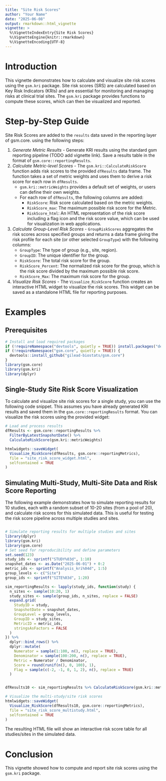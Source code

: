 ```yaml
---
title: "Site Risk Scores"
author: "Your Name"
date: "2025-06-08"
output: rmarkdown::html_vignette
vignette: >
  %\VignetteIndexEntry{Site Risk Scores}
  %\VignetteEngine{knitr::rmarkdown}
  %\VignetteEncoding{UTF-8}
---
```


# Introduction

This vignette demonstrates how to calculate and visualize site risk scores using the `gsm.kri` package. Site risk scores (SRS) are calculated based on Key Risk Indicators (KRIs) and are essential for monitoring and managing risks at clinical trial sites. The `gsm.kri` package provides functions to compute these scores, which can then be visualized and reported.

# Step-by-Step Guide

Site Risk Scores are added to the `results` data saved in the reporting layer of gsm.core.  using the following steps: 

1. *Generate Metric Results* - Generate KRI results using the standard gsm reporting pipeline (TODO add vignette link). Save a results table in the format of `gsm.core::reportingResults`.
2. *Calculate Metric-level Scores* - The `gsm.kri::CalculateRiskScore` function adds risk scores to the provided `dfResults` data frame. The function takes a set of metric weights and uses them to derive a risk score for each row in `dfResults`. 
    - `gsm.kri::metricWeights` provides a default set of weights, or users can define their own weights.  
    - For each row of `dfResults`, the following columns are added:
        - `RiskScore`: Risk score calculated based on the metric weights.
        - `RiskScore_max`:  The maximum possible risk score for the Metric.
        - `RiskScore_html`: An HTML representation of the risk score including a flag icon and the risk score value, which can be used for visualization in web applications.
3. *Calculate Group-Level Risk Scores* - `GroupRiskScores` aggregates the risk scores across specified groups and returns a data frame giving the risk profile for each site (or other selected `GroupType`) with the following columns:
    - `GroupType`: The type of group (e.g., site, region).
    - `GroupID`: The unique identifier for the group.
    - `RiskScore`: The total risk score for the group.
    - `RiskScore_Percent`: The normalized risk score for the group, which is the risk score divided by the maximum possible risk score.
    - `RiskScore_Max`: The maximum risk score for the group.
4. *Visualize Risk Scores* - The `Visualize_RiskScore` function creates an interactive HTML widget to visualize the risk scores. This widget can be saved as a standalone HTML file for reporting purposes.

# Examples

## Prerequisites

```r
# Install and load required packages
if (!requireNamespace("devtools", quietly = TRUE)) install.packages("devtools")
if (!requireNamespace("gsm.core", quietly = TRUE)) {
  devtools::install_github("gilead-biostats/gsm.core")
}
library(gsm.core)
library(gsm.kri)
library(dplyr)
```

## Single-Study Site Risk Score Visualization
To calculate and visualize site risk scores for a single study, you can use the following code snippet. This assumes you have already generated KRI results and saved them in the `gsm.core::reportingResults` format.
You can visualize the risk scores using the provided widget:

```r
# Load and process results
dfResults <- gsm.core::reportingResults %>%
  FilterByLatestSnapshotDate() %>%
  CalculateRiskScore(gsm.kri::metricWeights)

htmlwidgets::saveWidget(
  Visualize_RiskScore(dfResults, gsm.core::reportingMetrics),
  file = "site_risk_score_widget.html",
  selfcontained = TRUE
)
```

## Simulating Multi-Study, Multi-Site Data and Risk Score Reporting

The following example demonstrates how to simulate reporting results for 10 studies, each with a random subset of 10-20 sites (from a pool of 20), and calculate risk scores for this simulated data. This is useful for testing the risk score pipeline across multiple studies and sites.

```r

# Simulate reporting results for multiple studies and sites
library(dplyr)
library(gsm.kri)
library(gsm.core)
# Set seed for reproducibility and define parameters
set.seed(123)
study_ids <- sprintf("STUDY%03d", 1:10)
snapshot_dates <- as.Date("2025-06-01") + 0:2
metric_ids <- sprintf("Analysis_kri%04d", 1:5)
group_levels <- c("Site")
group_ids <- sprintf("SITE%03d", 1:20)

sim_reportingResults <- lapply(study_ids, function(study) {
  n_sites <- sample(10:20, 1)
  study_sites <- sample(group_ids, n_sites, replace = FALSE)
  expand.grid(
    StudyID = study,
    SnapshotDate = snapshot_dates,
    GroupLevel = group_levels,
    GroupID = study_sites,
    MetricID = metric_ids,
    stringsAsFactors = FALSE
  )
}) %>%
  dplyr::bind_rows() %>%
  dplyr::mutate(
    Numerator = sample(1:100, n(), replace = TRUE),
    Denominator = sample(100:200, n(), replace = TRUE),
    Metric = Numerator / Denominator,
    Score = round(runif(n(), 0, 100), 1),
    Flag = sample(c(-2, -1, 0, 1, 2), n(), replace = TRUE)
  )


dfResults10 <- sim_reportingResults %>% CalculateRiskScore(gsm.kri::metricWeights)

# Visualize the multi-study/site risk scores
htmlwidgets::saveWidget(
  Visualize_RiskScore(dfResults10, gsm.core::reportingMetrics),
  file = "site_risk_score_multistudy.html",
  selfcontained = TRUE
)
```

The resulting HTML file will show an interactive risk score table for all studies/sites in the simulated data.

# Conclusion

This vignette showed how to compute and report site risk scores using the `gsm.kri` package.
